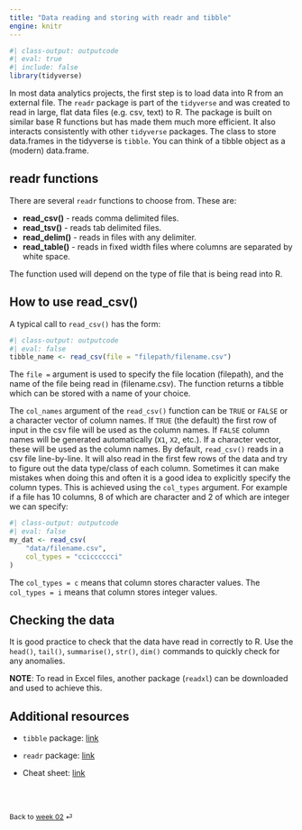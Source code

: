 ```yaml
---
title: "Data reading and storing with readr and tibble"
engine: knitr
---
```


```r
#| class-output: outputcode
#| eval: true
#| include: false
library(tidyverse)
```

In most data analytics projects, the first step is to load data into R from an external file.  The `readr` package is part of the `tidyverse` and was created to read in large, flat data files (e.g. csv, text) to R. The package is built on similar base R functions but has made them much more efficient. It also interacts consistently with other `tidyverse` packages. The class to store data.frames in the tidyverse is `tibble`. You can think of a tibble object as a (modern) data.frame.

## readr functions

There are several `readr` functions to choose from. These are:
    
* **read_csv()** - reads comma delimited files.
* **read_tsv()** - reads tab delimited files.
* **read_delim()** - reads in files with any delimiter.
* **read_table()** - reads in fixed width files where columns are separated by white space.

The function used will depend on the type of file that is being read into R.

## How to use read_csv()

A typical call to `read_csv()` has the form:
```r
#| class-output: outputcode
#| eval: false
tibble_name <- read_csv(file = "filepath/filename.csv")
```

The `file = ` argument is used to specify the file location (filepath), and the name of the file being read in (filename.csv). The function returns a tibble which can be stored with a name of your choice.

The `col_names` argument of the `read_csv()` function can be `TRUE` or `FALSE` or a character vector of column names. If `TRUE` (the default) the first row of input in the csv file will be used as the column names. If `FALSE` column names will be generated automatically (`X1`, `X2`, etc.). If a character vector, these will be used as the column names. By default, `read_csv()` reads in a csv file line-by-line. It will also read in the first few rows of the data and try to figure out the data type/class of each column. Sometimes it can make mistakes when doing this and often it is a good idea to explicitly specify the column types. This is achieved using the `col_types` argument. For example if a file has 10 columns, 8 of which are character and 2 of which are integer we can specify:

```r
#| class-output: outputcode
#| eval: false
my_dat <- read_csv(
    "data/filename.csv",
    col_types = "ccicccccci"
)
```

The `col_types = c` means that column stores character values. The `col_types = i` means that column stores integer values.

## Checking the data

It is good practice to check that the data have read in correctly to R. Use the `head()`, `tail()`, `summarise()`, `str()`, `dim()` commands to quickly check for any anomalies.

**NOTE**: To read in Excel files, another package (`readxl`) can be downloaded and used to achieve this.


## Additional resources

* `tibble` package: [link](https://tibble.tidyverse.org)

* `readr` package: [link](https://readr.tidyverse.org)

* Cheat sheet: [link](https://raw.githubusercontent.com/rstudio/cheatsheets/main/data-import.pdf)

<br><br>

::: {style="font-size: 0.875em;"}
Back to [week 02](/weeks/week-2.qmd) ⏎
:::